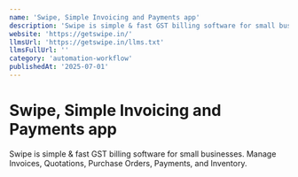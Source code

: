 ```yaml
---
name: 'Swipe, Simple Invoicing and Payments app'
description: 'Swipe is simple & fast GST billing software for small businesses. Manage Invoices, Quotations, Purchase Orders, Payments, and Inventory.'
website: 'https://getswipe.in/'
llmsUrl: 'https://getswipe.in/llms.txt'
llmsFullUrl: ''
category: 'automation-workflow'
publishedAt: '2025-07-01'
---
```


# Swipe, Simple Invoicing and Payments app

Swipe is simple & fast GST billing software for small businesses. Manage Invoices, Quotations, Purchase Orders, Payments, and Inventory.
